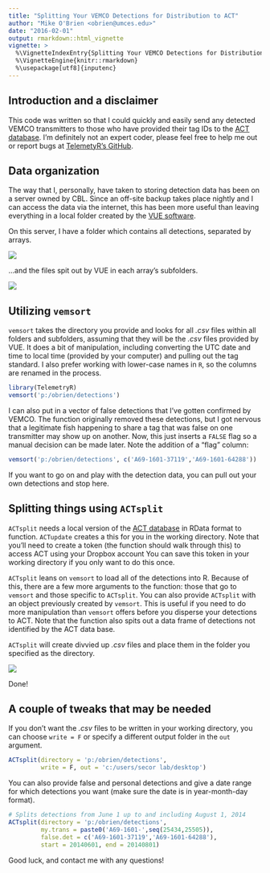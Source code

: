 ```yaml
---
title: "Splitting Your VEMCO Detections for Distribution to ACT"
author: "Mike O'Brien <obrien@umces.edu>"
date: "2016-02-01"
output: rmarkdown::html_vignette
vignette: >
  %\VignetteIndexEntry{Splitting Your VEMCO Detections for Distribution to ACT}
  %\VignetteEngine{knitr::rmarkdown}
  %\usepackage[utf8]{inputenc}
---
```



## Introduction and a disclaimer

This code was written so that I could quickly and easily send any detected VEMCO transmitters to those who have provided their tag IDs to the [ACT database](http://www.theactnetwork.com). I'm definitely not an expert coder, please feel free to help me out or report bugs at [TelemetyR's GitHub](https://github.com/mhpob/TelemetryR).


## Data organization

The way that I, personally, have taken to storing detection data has been on a server owned by CBL. Since an off-site backup takes place nightly and I can access the data via the internet, this has been more useful than leaving everything in a local folder created by the [VUE software](http://vemco.com/products/vue-software/).

On this server, I have a folder which contains all detections, separated by arrays.

![](folders.png)

...and the files spit out by VUE in each array's subfolders.

![](vuefiles.png)


## Utilizing `vemsort`

`vemsort` takes the directory you provide and looks for all *.csv* files within all folders and subfolders, assuming that they will be the *.csv* files provided by VUE. It does a bit of manipulation, including converting the UTC date and time to local time (provided by your computer) and pulling out the tag standard. I also prefer working with lower-case names in `R`, so the columns are renamed in the process.

```r
library(TelemetryR)
vemsort('p:/obrien/detections')
```

I can also put in a vector of false detections that I've gotten confirmed by VEMCO. The function originally removed these detections, but I got nervous that a legitimate fish happening to share a tag that was false on one transmitter may show up on another. Now, this just inserts a `FALSE` flag so a manual decision can be made later. Note the addition of a "flag" column:

```r
vemsort('p:/obrien/detections', c('A69-1601-37119','A69-1601-64288'))
```

If you want to go on and play with the detection data, you can pull out your own detections and stop here.


## Splitting things using `ACTsplit`

`ACTsplit` needs a local version of the [ACT database](http://www.theactnetwork.com) in RData format to function. `ACTupdate` creates a this for you in the working directory. Note that you'll need to create a token (the function should walk through this) to access ACT using your Dropbox account You can save this token in your working directory if you only want to do this once.

`ACTsplit` leans on `vemsort` to load all of the detections into R. Because of this, there are a few more arguments to the function: those that go to `vemsort` and those specific to `ACTsplit`. You can also provide `ACTsplit` with an object previously created by `vemsort`. This is useful if you need to do more manipulation than `vemsort` offers before you disperse your detections to ACT. Note that the function also spits out a data frame of detections not identified by the ACT data base.

`ACTsplit` will create divvied up *.csv* files and place them in the folder you specified as the directory.

![](final.png)

Done!

## A couple of tweaks that may be needed

If you don't want the *.csv* files to be written in your working directory, you can choose `write = F` or specify a different output folder in the `out` argument.

```r
ACTsplit(directory = 'p:/obrien/detections',
         write = F, out = 'c:/users/secor lab/desktop')
```

You can also provide false and personal detections and give a date range for which detections you want (make sure the date is in year-month-day format).

```r
# Splits detections from June 1 up to and including August 1, 2014
ACTsplit(directory = 'p:/obrien/detections',
         my.trans = paste0('A69-1601-',seq(25434,25505)),
         false.det = c('A69-1601-37119','A69-1601-64288'),
         start = 20140601, end = 20140801)
```

Good luck, and contact me with any questions!